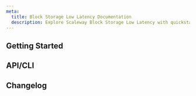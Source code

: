 ```yaml
---
meta:
  title: Block Storage Low Latency Documentation
  description: Explore Scaleway Block Storage Low Latency with quickstart guides, how-tos, and more.
---
```



<ProductHeader
   productName="Block Storage Low Latency"
   productLogo="blockStorage"
   description="Block Storage Low Latency offers scalable, non-volatile disks for Scaleway Instances. Enhance performance with high IOPS, low latency, and scalability."
   url="/storage/block/quickstart/"
   label="Block Storage Quickstart"
/>

## Getting Started

<Grid>
    <SummaryCard
        title="Quickstart"
        icon="rocket"
        description="Learn to create Block Storage volumes, attach, and mount them to a Scaleway Instance in a few easy steps."
        label="View Quickstart"
        url="/storage/block/quickstart/"
    />
    <SummaryCard
        title="Concepts"
        icon="info"
        description="Master core concepts for a deeper understanding of Block Storage Low Latency."
        label="View Concepts"
        url="/storage/block/concepts/"
    />
    <SummaryCard
        title="How-Tos"
        icon="help-circle-outline"
        description="Learn to use Block Storage Low Latency through the Scaleway console."
        label="View How-Tos"
        url="/storage/block/how-to/"
    />
    <SummaryCard
        title="Additional Content"
        icon="book-open-outline"
        description="Go further with detailed, in-depth information on Block Storage Low Latency."
        label="View Additional Content"
        url="/storage/block/reference-content/"
    />
</Grid>


## API/CLI

<Grid>
    <DefaultCard
        title="Managing a Block Storage volume"
        url="/storage/block/api-cli/managing-a-volume/"
        label="Read more"
    />
    <DefaultCard
        title="Unmounting a Block Storage volume"
        url="/storage/block/api-cli/unmounting-a-volume/"
        label="Read more"
    />
        <DefaultCard
        title="Identify the API managing your Block Storage volumes and snapshots"
        url="/storage/block/api-cli/identifying-volume-snapshot-api/"
        label="Read more"
    />
</Grid>


<ClickableBanner
    productLogo="cli"
    title="Block Storage API"
    description="Manage Block Storage using the Scaleway API."
    url="https://www.scaleway.com/en/developers/api/block/"
    label="Go to Block Storage API"
/>

## Changelog

<ChangelogList
    productName="block-storage"
    numberOfChanges={3}
/>
